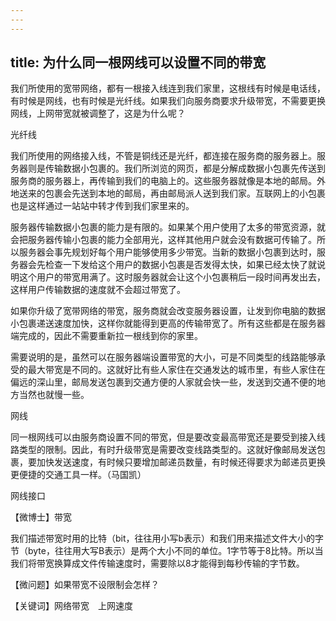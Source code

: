 ```yaml
---
---
---
```

title: 为什么同一根网线可以设置不同的带宽
---




我们所使用的宽带网络，都有一根接入线连到我们家里，这根线有时候是电话线，有时候是网线，也有时候是光纤线。如果我们向服务商要求升级带宽，不需要更换网线，上网带宽就被调整了，这是为什么呢？

光纤线



我们所使用的网络接入线，不管是铜线还是光纤，都连接在服务商的服务器上。服务器则是传输数据小包裹的。我们所浏览的网页，都是分解成数据小包裹先传送到服务商的服务器上，再传输到我们的电脑上的。这些服务器就像是本地的邮局。外地送来的包裹会先送到本地的邮局，再由邮局派人送到我们家。互联网上的小包裹也是这样通过一站站中转才传到我们家里来的。

服务器传输数据小包裹的能力是有限的。如果某个用户使用了太多的带宽资源，就会把服务器传输小包裹的能力全部用光，这样其他用户就会没有数据可传输了。所以服务器会事先规划好每个用户能够使用多少带宽。当新的数据小包裹到达时，服务器会先检查一下发给这个用户的数据小包裹是否发得太快，如果已经太快了就说明这个用户的带宽用满了。这时服务器就会让这个小包裹稍后一段时间再发出去，这样用户传输数据的速度就不会超过带宽了。

如果你升级了宽带网络的带宽，服务商就会改变服务器设置，让发到你电脑的数据小包裹递送速度加快，这样你就能得到更高的传输带宽了。所有这些都是在服务器端完成的，因此不需要重新拉一根线到你的家里。

需要说明的是，虽然可以在服务器端设置带宽的大小，可是不同类型的线路能够承受的最大带宽是不同的。这就好比有些人家住在交通发达的城市里，有些人家住在偏远的深山里，邮局发送包裹到交通方便的人家就会快一些，发送到交通不便的地方当然也就慢一些。

网线



同一根网线可以由服务商设置不同的带宽，但是要改变最高带宽还是要受到接入线路类型的限制。因此，有时升级带宽是需要改变线路类型的。这就好像邮局发送包裹，要加快发送速度，有时候只要增加邮递员数量，有时候还得要求为邮递员更换更便捷的交通工具一样。（马国凯）

网线接口





【微博士】带宽

我们描述带宽时用的比特（bit，往往用小写b表示）和我们用来描述文件大小的字节（byte，往往用大写B表示）是两个大小不同的单位。1字节等于8比特。所以当我们将带宽换算成文件传输速度时，需要除以8才能得到每秒传输的字节数。

【微问题】如果带宽不设限制会怎样？

【关键词】网络带宽　上网速度